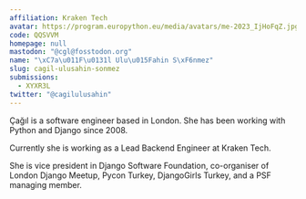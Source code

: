 ```yaml
---
affiliation: Kraken Tech
avatar: https://program.europython.eu/media/avatars/me-2023_IjHoFqZ.jpg
code: QQSVVM
homepage: null
mastodon: "@cgl@fosstodon.org"
name: "\xC7a\u011F\u0131l Ulu\u015Fahin S\xF6nmez"
slug: cagil-ulusahin-sonmez
submissions:
  - XYXR3L
twitter: "@cagilulusahin"
---
```


Çağıl is a software engineer based in London. She has been working with Python
and Django since 2008.

Currently she is working as a Lead Backend Engineer at Kraken Tech.

She is vice president in Django Software Foundation, co-organiser of London
Django Meetup, Pycon Turkey, DjangoGirls Turkey, and a PSF managing member.
